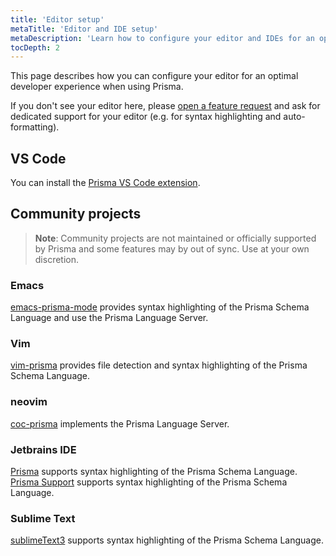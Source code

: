 ```yaml
---
title: 'Editor setup'
metaTitle: 'Editor and IDE setup'
metaDescription: 'Learn how to configure your editor and IDEs for an optimal developer experience with Prisma.'
tocDepth: 2
---
```


<TopBlock>

This page describes how you can configure your editor for an optimal developer experience when using Prisma.

If you don't see your editor here, please [open a feature request](https://github.com/prisma/prisma/issues/new?assignees=&labels=&template=feature_request.md&title=) and ask for dedicated support for your editor (e.g. for syntax highlighting and auto-formatting).

</TopBlock>

## VS Code

You can install the [Prisma VS Code extension](https://marketplace.visualstudio.com/items?itemName=Prisma.prisma).

## Community projects

> **Note**: Community projects are not maintained or officially supported by Prisma and some features may by out of sync. Use at your own discretion.

### Emacs

[emacs-prisma-mode](https://github.com/pimeys/emacs-prisma-mode) provides syntax highlighting of the Prisma Schema Language and use the Prisma Language Server.

### Vim

[vim-prisma](https://github.com/pantharshit00/vim-prisma) provides file detection and syntax highlighting of the Prisma Schema Language.

### neovim

[coc-prisma](https://github.com/pantharshit00/coc-prisma) implements the Prisma Language Server.

### Jetbrains IDE

[Prisma](https://plugins.jetbrains.com/plugin/14240-prisma) supports syntax highlighting of the Prisma Schema Language.
[Prisma Support](https://plugins.jetbrains.com/plugin/14282-prisma-support) supports syntax highlighting of the Prisma Schema Language.

### Sublime Text

[sublimeText3](https://github.com/prisma/sublimeText3) supports syntax highlighting of the Prisma Schema Language.


